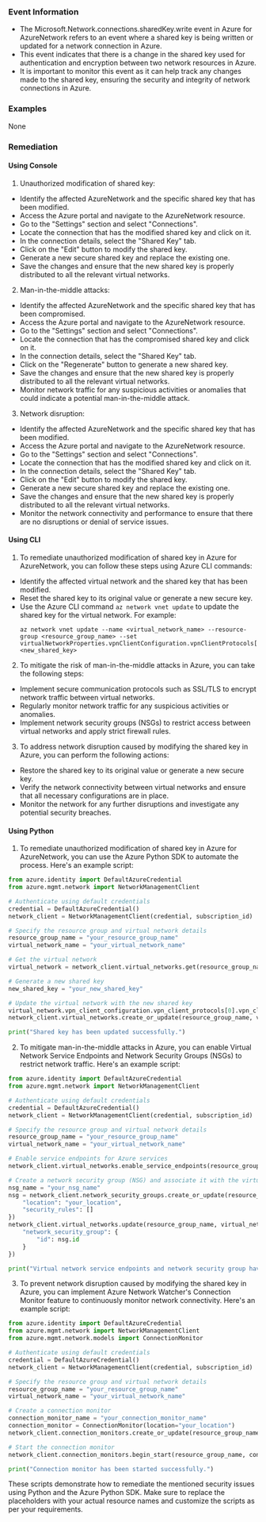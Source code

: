 
### Event Information

- The Microsoft.Network.connections.sharedKey.write event in Azure for AzureNetwork refers to an event where a shared key is being written or updated for a network connection in Azure.
- This event indicates that there is a change in the shared key used for authentication and encryption between two network resources in Azure.
- It is important to monitor this event as it can help track any changes made to the shared key, ensuring the security and integrity of network connections in Azure.


### Examples

None

### Remediation

#### Using Console

1. Unauthorized modification of shared key:
- Identify the affected AzureNetwork and the specific shared key that has been modified.
- Access the Azure portal and navigate to the AzureNetwork resource.
- Go to the "Settings" section and select "Connections".
- Locate the connection that has the modified shared key and click on it.
- In the connection details, select the "Shared Key" tab.
- Click on the "Edit" button to modify the shared key.
- Generate a new secure shared key and replace the existing one.
- Save the changes and ensure that the new shared key is properly distributed to all the relevant virtual networks.

2. Man-in-the-middle attacks:
- Identify the affected AzureNetwork and the specific shared key that has been compromised.
- Access the Azure portal and navigate to the AzureNetwork resource.
- Go to the "Settings" section and select "Connections".
- Locate the connection that has the compromised shared key and click on it.
- In the connection details, select the "Shared Key" tab.
- Click on the "Regenerate" button to generate a new shared key.
- Save the changes and ensure that the new shared key is properly distributed to all the relevant virtual networks.
- Monitor network traffic for any suspicious activities or anomalies that could indicate a potential man-in-the-middle attack.

3. Network disruption:
- Identify the affected AzureNetwork and the specific shared key that has been modified.
- Access the Azure portal and navigate to the AzureNetwork resource.
- Go to the "Settings" section and select "Connections".
- Locate the connection that has the modified shared key and click on it.
- In the connection details, select the "Shared Key" tab.
- Click on the "Edit" button to modify the shared key.
- Generate a new secure shared key and replace the existing one.
- Save the changes and ensure that the new shared key is properly distributed to all the relevant virtual networks.
- Monitor the network connectivity and performance to ensure that there are no disruptions or denial of service issues.

#### Using CLI

1. To remediate unauthorized modification of shared key in Azure for AzureNetwork, you can follow these steps using Azure CLI commands:

- Identify the affected virtual network and the shared key that has been modified.
- Reset the shared key to its original value or generate a new secure key.
- Use the Azure CLI command `az network vnet update` to update the shared key for the virtual network. For example:
  ```
  az network vnet update --name <virtual_network_name> --resource-group <resource_group_name> --set virtualNetworkProperties.vpnClientConfiguration.vpnClientProtocols[0].radiusServerConfigurations[0].radiusServerSecret=<new_shared_key>
  ```

2. To mitigate the risk of man-in-the-middle attacks in Azure, you can take the following steps:

- Implement secure communication protocols such as SSL/TLS to encrypt network traffic between virtual networks.
- Regularly monitor network traffic for any suspicious activities or anomalies.
- Implement network security groups (NSGs) to restrict access between virtual networks and apply strict firewall rules.

3. To address network disruption caused by modifying the shared key in Azure, you can perform the following actions:

- Restore the shared key to its original value or generate a new secure key.
- Verify the network connectivity between virtual networks and ensure that all necessary configurations are in place.
- Monitor the network for any further disruptions and investigate any potential security breaches.

#### Using Python

1. To remediate unauthorized modification of shared key in Azure for AzureNetwork, you can use the Azure Python SDK to automate the process. Here's an example script:

```python
from azure.identity import DefaultAzureCredential
from azure.mgmt.network import NetworkManagementClient

# Authenticate using default credentials
credential = DefaultAzureCredential()
network_client = NetworkManagementClient(credential, subscription_id)

# Specify the resource group and virtual network details
resource_group_name = "your_resource_group_name"
virtual_network_name = "your_virtual_network_name"

# Get the virtual network
virtual_network = network_client.virtual_networks.get(resource_group_name, virtual_network_name)

# Generate a new shared key
new_shared_key = "your_new_shared_key"

# Update the virtual network with the new shared key
virtual_network.vpn_client_configuration.vpn_client_protocols[0].vpn_client_protocol_parameters.shared_key = new_shared_key
network_client.virtual_networks.create_or_update(resource_group_name, virtual_network_name, virtual_network)

print("Shared key has been updated successfully.")
```

2. To mitigate man-in-the-middle attacks in Azure, you can enable Virtual Network Service Endpoints and Network Security Groups (NSGs) to restrict network traffic. Here's an example script:

```python
from azure.identity import DefaultAzureCredential
from azure.mgmt.network import NetworkManagementClient

# Authenticate using default credentials
credential = DefaultAzureCredential()
network_client = NetworkManagementClient(credential, subscription_id)

# Specify the resource group and virtual network details
resource_group_name = "your_resource_group_name"
virtual_network_name = "your_virtual_network_name"

# Enable service endpoints for Azure services
network_client.virtual_networks.enable_service_endpoints(resource_group_name, virtual_network_name, ["Microsoft.Storage", "Microsoft.Sql"])

# Create a network security group (NSG) and associate it with the virtual network
nsg_name = "your_nsg_name"
nsg = network_client.network_security_groups.create_or_update(resource_group_name, nsg_name, {
    "location": "your_location",
    "security_rules": []
})
network_client.virtual_networks.update(resource_group_name, virtual_network_name, {
    "network_security_group": {
        "id": nsg.id
    }
})

print("Virtual network service endpoints and network security group have been configured successfully.")
```

3. To prevent network disruption caused by modifying the shared key in Azure, you can implement Azure Network Watcher's Connection Monitor feature to continuously monitor network connectivity. Here's an example script:

```python
from azure.identity import DefaultAzureCredential
from azure.mgmt.network import NetworkManagementClient
from azure.mgmt.network.models import ConnectionMonitor

# Authenticate using default credentials
credential = DefaultAzureCredential()
network_client = NetworkManagementClient(credential, subscription_id)

# Specify the resource group and virtual network details
resource_group_name = "your_resource_group_name"
virtual_network_name = "your_virtual_network_name"

# Create a connection monitor
connection_monitor_name = "your_connection_monitor_name"
connection_monitor = ConnectionMonitor(location="your_location")
network_client.connection_monitors.create_or_update(resource_group_name, connection_monitor_name, connection_monitor)

# Start the connection monitor
network_client.connection_monitors.begin_start(resource_group_name, connection_monitor_name)

print("Connection monitor has been started successfully.")
```

These scripts demonstrate how to remediate the mentioned security issues using Python and the Azure Python SDK. Make sure to replace the placeholders with your actual resource names and customize the scripts as per your requirements.

